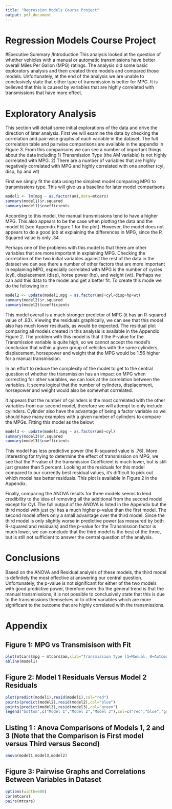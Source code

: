 ---
title: "Regression Models Course Project"
output: pdf_document
---

Regression Models Course Project
========================================================

#Executive Summary /Introduction
This analysis looked at the question of whether vehicles with a manual or automatic transmissions have better overall Miles Per Gallon (MPG) ratings.  The analysis did some basic exploratory analysis and then created three models and compared those models.  Unfortunately, at the end of the analysis we are unable to conclusively state that either type of transmission is better for MPG.  It is believed that this is caused by variables that are highly correlated with transmissions that have more effect.

# Exploratory Analysis
This section will detail some initial explorations of the data and drive the direction of later analysis.  First we will examine the data by checking the correlation and pair-wise graphs of each variable in the dataset.  The full correlation table and pairwise comparisons are available in the appendix in Figure 3.  From this comparisons we can see a number of important things about the data including 1) Transmission Type (the AM variable) is not highly correlated with MPG.  2) There are a number of variables that are highly negatively correlated with MPG and highly correlated with one another (cyl, disp, hp and wt)

First we simply fit the data using the simplest model comparing MPG to transmissions type.  This will give us a baseline for later model comparisons
```{r echo=FALSE}
model1 <- lm(mpg ~ as.factor(am),data=mtcars)
summary(model1)$r.squared
summary(model1)$coefficients
```
According to this model, the manual transmissions tend to have a higher MPG.  This also appears to be the case when plotting the data and the model fit (see Appendix Figure 1 for the plot).  However, the model does not appears to do a good job at explaining the differences in MPG, since the R Squared value is only .34.

Perhaps one of the problems with this model is that there are other variables that are more important in explaining MPG.  Checking the correlation of the two initial variables against the rest of the data in the dataset we can see there a number of other factors that are more important in explaining MPG, especially correlated with MPG is the number of cycles (cyl), displacement (disp), horse power (hp), and weight (wt).  Perhaps we can add this data to the model and get a better fit.  To create this mode we do the following in r:
```{r echo=FALSE}
model2 <- update(model1,mpg ~ as.factor(am)+cyl+disp+hp+wt)
summary(model2)$r.squared
summary(model2)$coefficients
```
This model overall is a much stronger predictor of MPG (it has an R-squared value of .83).  Viewing the residuals graphically, we can see that this model also has much lower residuals, as would be expected.  The residual plot comparing all models created in this analysis is available in the Appendix Figure 2.  The problem with this model is that it the P-value for the Transmission variable is quite high, so we cannot accept the model's conclusion that within a given group of vehicles with the same cylinders, displacement, horsepower and weight that the MPG would be 1.56 higher for a manual transmission. 

In an effort to reduce the complexity of the model to get to the central question of whether the transmission has an impact on MPG when correcting for other variables, we can look at the correlation between the variables.  It seems logical that the number of cylinders, displacement, horsepower and weight would also be somewhat correlated. 

It appears that the number of cylinders is the most correlated with the other variables from our second model, therefore we will attempt to only include cylinders.  Cylinder also have the advantage of being a factor variable so we should have many examples with a given number of cylinders to compare the MPGs.  Fitting this model as the below:
```{r echo=FALSE}
model3 <- update(model1,mpg ~ as.factor(am)+cyl)
summary(model3)$r.squared
summary(model3)$coefficients
```
This model has less predictive power (the R-squared value is .76).   More interesting for trying to determine the effect of transmission on MPG, we see that the P-value of the transmission Coefficient is much lower, but is still just greater than 5 percent. Looking at the residuals for this model compared to our currently best residual values, it's difficult to pick out which model has better residuals.  This plot is available in Figure 2 in the Appendix.

Finally, comparing the ANOVA results for three models seems to lend credibility to the idea of removing all the additional from the second model except for Cyl.  The full output of the ANOVA is listed in the Appendix but the third model with just cyl has a much higher p-value than the first model.  The second model offers only a small advantage over the third model.  Since the third model is only slightly worse in predictive power (as measured by both R-squared and residuals) and the p-value for the Transmission factor is much lower, we can conclude that the third model is the best of the three, but is still not sufficient to answer the central question of the analysis.

# Conclusions
Based on the ANOVA and Residual analysis of these models, the third model is definitely the most effective at answering our central question.  Unfortunately, the p-value is not significant for either of the two models with good predictive power, therefore even tho the general trend is that the manual transmissions, it is not possible to conclusively state that this is due to the transmissions themselves or to other variables which are more significant to the outcome that are highly correlated with the transmissions.

# Appendix

## Figure 1: MPG vs Transmisison with Fit
```{r echo=FALSE}
plot(mtcars$mpg ~ mtcars$am,xlab="Transmission Type (1=Manual, 0=Automatic)",ylab="Miles Per Gallon (MPG)")
abline(model1)
```

## Figure 2: Model 1 Residuals Versus Model 2 Residuals
```{r echo=FALSE}
plot(predict(model1),resid(model1),col="red")
points(predict(model2),resid(model2),col="blue")
points(predict(model3),resid(model3),col="green")
legend("bottom",c("Model 1","Model 2","Model 3"),col=c("red","blue","green"),lty=c(1,1))
```

## Listing 1 : Anova Comparisons of Models 1, 2 and 3 (Note that the Comparison is First model versus Third versus Second)
```{r echo=FALSE}
anova(model1,model3,model2)
```

## Figure 3: Pairwise Graphs and Correlations Between Variables in Dataset
```{r echo=FALSE}
options(width=600)
cor(mtcars)
pairs(mtcars)
```